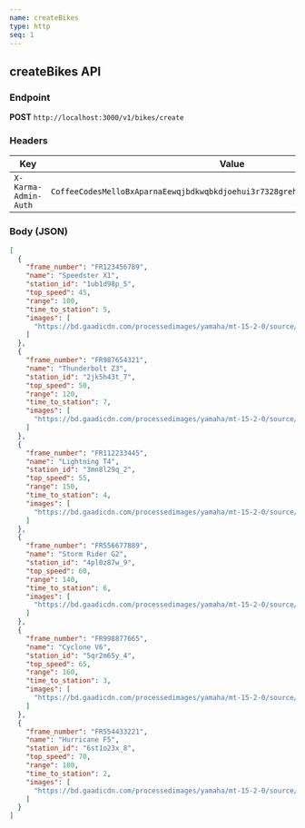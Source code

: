 ```yaml
---
name: createBikes
type: http
seq: 1
---
```


## createBikes API

### Endpoint

**POST** `http://localhost:3000/v1/bikes/create`

### Headers

| Key                    | Value                                                                                     |
|------------------------|-------------------------------------------------------------------------------------------|
| `X-Karma-Admin-Auth`   | `CoffeeCodesMelloBxAparnaEewqjbdkwqbkdjoehui3r7328grehjvdjvchjiuiudhsjkhkjsadab`          |

### Body (JSON)

```json
[
  {
    "frame_number": "FR123456789",
    "name": "Speedster X1",
    "station_id": "1ub1d98p_5",
    "top_speed": 45,
    "range": 100,
    "time_to_station": 5,
    "images": [
      "https://bd.gaadicdn.com/processedimages/yamaha/mt-15-2-0/source/mt-15-2-06613f885e681c.jpg"
    ]
  },
  {
    "frame_number": "FR987654321",
    "name": "Thunderbolt Z3",
    "station_id": "2jk5h43t_7",
    "top_speed": 50,
    "range": 120,
    "time_to_station": 7,
    "images": [
      "https://bd.gaadicdn.com/processedimages/yamaha/mt-15-2-0/source/mt-15-2-06613f885e681c.jpg"
    ]
  },
  {
    "frame_number": "FR112233445",
    "name": "Lightning T4",
    "station_id": "3mn8l29q_2",
    "top_speed": 55,
    "range": 150,
    "time_to_station": 4,
    "images": [
      "https://bd.gaadicdn.com/processedimages/yamaha/mt-15-2-0/source/mt-15-2-06613f885e681c.jpg"
    ]
  },
  {
    "frame_number": "FR556677889",
    "name": "Storm Rider G2",
    "station_id": "4pl0z87w_9",
    "top_speed": 60,
    "range": 140,
    "time_to_station": 6,
    "images": [
      "https://bd.gaadicdn.com/processedimages/yamaha/mt-15-2-0/source/mt-15-2-06613f885e681c.jpg"
    ]
  },
  {
    "frame_number": "FR998877665",
    "name": "Cyclone V6",
    "station_id": "5qr2m65y_4",
    "top_speed": 65,
    "range": 160,
    "time_to_station": 3,
    "images": [
      "https://bd.gaadicdn.com/processedimages/yamaha/mt-15-2-0/source/mt-15-2-06613f885e681c.jpg"
    ]
  },
  {
    "frame_number": "FR554433221",
    "name": "Hurricane F5",
    "station_id": "6st1o23x_8",
    "top_speed": 70,
    "range": 180,
    "time_to_station": 2,
    "images": [
      "https://bd.gaadicdn.com/processedimages/yamaha/mt-15-2-0/source/mt-15-2-06613f885e681c.jpg"
    ]
  }
]
```